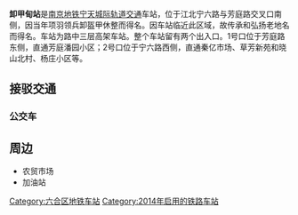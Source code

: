 {{Station Infobox
|Station Name = 卸甲甸
|Engname = Xiejiadian
|Linecolor1 = #ECA153
|Image = 
|Caption = 
|Code = 
|Location = [[江苏省|江苏省]][[南京市|南京市]][[六合区|六合区]]
|Coord = {{coord|32.220866|118.737447|format=dms|type:railwaystation_region:CN}}
|Colour = 
|Type = 高架岛式车站
|connections = [[南京公交|南京公交]]
|Line = {{RailwayLineColor|#ECA153|■}}[[南京地铁S8号线|南京地铁S8号线]]
|Open = 2014年8月1日
|Platform = 1个
|Exit = 2个
|Openhours = 
|Time First = 
|Time Last = 
|Map = 
}}

'''卸甲甸站'''是[[南京地铁|南京地铁]][[宁天城际轨道交通|宁天城际轨道交通]]车站，位于江北宁六路与芳庭路交叉口南侧，因当年项羽领兵卸盔甲休整而得名。因车站临近此区域，故传承和弘扬老地名而得名。车站为路中三层高架车站。整个车站留有两个出入口。1号口位于芳庭路东侧，直通芳庭潘园小区；2号口位于宁六路西侧，直通秦亿市场、草芳新苑和晓山北村、杨庄小区等。

==接驳交通==
===公交车===
{{南京公交线路简单列表|station=卸甲甸地铁站（近1、2出口）|D10|D61|Y28|502|503|640|647}}
{{南京公交线路简单列表|station=卸甲甸地铁站西（近2出口）|640|647}}

==周边==
* 农贸市场
* 加油站

{{宁天城际轨道交通车站}}

[[Category:六合区地铁车站|Category:六合区地铁车站]]
[[Category:2014年启用的铁路车站|Category:2014年启用的铁路车站]]